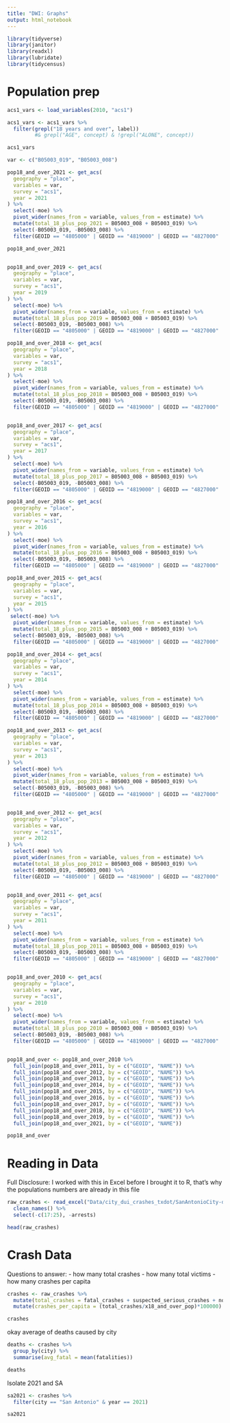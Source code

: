 ```yaml
---
title: "DWI: Graphs"
output: html_notebook
---
```


```r
library(tidyverse)
library(janitor)
library(readxl)
library(lubridate)
library(tidycensus)
```

# Population prep

```r
acs1_vars <- load_variables(2010, "acs1")

acs1_vars <- acs1_vars %>%
  filter(grepl("18 years and over", label))
         #& grepl("AGE", concept) & !grepl("ALONE", concept))
```

```r
acs1_vars
```



```r
var <- c("B05003_019", "B05003_008")

pop18_and_over_2021 <- get_acs(
  geography = "place",
  variables = var,
  survey = "acs1",
  year = 2021
) %>%
  select(-moe) %>%
  pivot_wider(names_from = variable, values_from = estimate) %>%
  mutate(total_18_plus_pop_2021 = B05003_008 + B05003_019) %>%
  select(-B05003_019, -B05003_008) %>%
  filter(GEOID == "4805000" | GEOID == "4819000" | GEOID == "4827000" | GEOID == "4835000" | GEOID == "4865000")

pop18_and_over_2021


pop18_and_over_2019 <- get_acs(
  geography = "place",
  variables = var,
  survey = "acs1",
  year = 2019
) %>%
  select(-moe) %>%
  pivot_wider(names_from = variable, values_from = estimate) %>%
  mutate(total_18_plus_pop_2019 = B05003_008 + B05003_019) %>%
  select(-B05003_019, -B05003_008) %>%
  filter(GEOID == "4805000" | GEOID == "4819000" | GEOID == "4827000" | GEOID == "4835000" | GEOID == "4865000")

pop18_and_over_2018 <- get_acs(
  geography = "place",
  variables = var,
  survey = "acs1",
  year = 2018
) %>%
  select(-moe) %>%
  pivot_wider(names_from = variable, values_from = estimate) %>%
  mutate(total_18_plus_pop_2018 = B05003_008 + B05003_019) %>%
  select(-B05003_019, -B05003_008) %>%
  filter(GEOID == "4805000" | GEOID == "4819000" | GEOID == "4827000" | GEOID == "4835000" | GEOID == "4865000")


pop18_and_over_2017 <- get_acs(
  geography = "place",
  variables = var,
  survey = "acs1",
  year = 2017
) %>%
  select(-moe) %>%
  pivot_wider(names_from = variable, values_from = estimate) %>%
  mutate(total_18_plus_pop_2017 = B05003_008 + B05003_019) %>%
  select(-B05003_019, -B05003_008) %>%
  filter(GEOID == "4805000" | GEOID == "4819000" | GEOID == "4827000" | GEOID == "4835000" | GEOID == "4865000")

pop18_and_over_2016 <- get_acs(
  geography = "place",
  variables = var,
  survey = "acs1",
  year = 2016
) %>%
  select(-moe) %>%
  pivot_wider(names_from = variable, values_from = estimate) %>%
  mutate(total_18_plus_pop_2016 = B05003_008 + B05003_019) %>%
  select(-B05003_019, -B05003_008) %>%
  filter(GEOID == "4805000" | GEOID == "4819000" | GEOID == "4827000" | GEOID == "4835000" | GEOID == "4865000")

pop18_and_over_2015 <- get_acs(
  geography = "place",
  variables = var,
  survey = "acs1",
  year = 2015
) %>%
 select(-moe) %>%
  pivot_wider(names_from = variable, values_from = estimate) %>%
  mutate(total_18_plus_pop_2015 = B05003_008 + B05003_019) %>%
  select(-B05003_019, -B05003_008) %>%
  filter(GEOID == "4805000" | GEOID == "4819000" | GEOID == "4827000" | GEOID == "4835000" | GEOID == "4865000")

pop18_and_over_2014 <- get_acs(
  geography = "place",
  variables = var,
  survey = "acs1",
  year = 2014
) %>%
  select(-moe) %>%
  pivot_wider(names_from = variable, values_from = estimate) %>%
  mutate(total_18_plus_pop_2014 = B05003_008 + B05003_019) %>%
  select(-B05003_019, -B05003_008) %>%
  filter(GEOID == "4805000" | GEOID == "4819000" | GEOID == "4827000" | GEOID == "4835000" | GEOID == "4865000")

pop18_and_over_2013 <- get_acs(
  geography = "place",
  variables = var,
  survey = "acs1",
  year = 2013
) %>%
  select(-moe) %>%
  pivot_wider(names_from = variable, values_from = estimate) %>%
  mutate(total_18_plus_pop_2013 = B05003_008 + B05003_019) %>%
  select(-B05003_019, -B05003_008) %>%
  filter(GEOID == "4805000" | GEOID == "4819000" | GEOID == "4827000" | GEOID == "4835000" | GEOID == "4865000")


pop18_and_over_2012 <- get_acs(
  geography = "place",
  variables = var,
  survey = "acs1",
  year = 2012
) %>%
  select(-moe) %>%
  pivot_wider(names_from = variable, values_from = estimate) %>%
  mutate(total_18_plus_pop_2012 = B05003_008 + B05003_019) %>%
  select(-B05003_019, -B05003_008) %>%
  filter(GEOID == "4805000" | GEOID == "4819000" | GEOID == "4827000" | GEOID == "4835000" | GEOID == "4865000")


pop18_and_over_2011 <- get_acs(
  geography = "place",
  variables = var,
  survey = "acs1",
  year = 2011
) %>%
  select(-moe) %>%
  pivot_wider(names_from = variable, values_from = estimate) %>%
  mutate(total_18_plus_pop_2011 = B05003_008 + B05003_019) %>%
  select(-B05003_019, -B05003_008) %>%
  filter(GEOID == "4805000" | GEOID == "4819000" | GEOID == "4827000" | GEOID == "4835000" | GEOID == "4865000")


pop18_and_over_2010 <- get_acs(
  geography = "place",
  variables = var,
  survey = "acs1",
  year = 2010
) %>%
  select(-moe) %>%
  pivot_wider(names_from = variable, values_from = estimate) %>%
  mutate(total_18_plus_pop_2010 = B05003_008 + B05003_019) %>%
  select(-B05003_019, -B05003_008) %>%
  filter(GEOID == "4805000" | GEOID == "4819000" | GEOID == "4827000" | GEOID == "4835000" | GEOID == "4865000")



```

```r
pop18_and_over <- pop18_and_over_2010 %>%
  full_join(pop18_and_over_2011, by = c("GEOID", "NAME")) %>%
  full_join(pop18_and_over_2012, by = c("GEOID", "NAME")) %>%
  full_join(pop18_and_over_2013, by = c("GEOID", "NAME")) %>%
  full_join(pop18_and_over_2014, by = c("GEOID", "NAME")) %>%
  full_join(pop18_and_over_2015, by = c("GEOID", "NAME")) %>%
  full_join(pop18_and_over_2016, by = c("GEOID", "NAME")) %>%
  full_join(pop18_and_over_2017, by = c("GEOID", "NAME")) %>%
  full_join(pop18_and_over_2018, by = c("GEOID", "NAME")) %>%
  full_join(pop18_and_over_2019, by = c("GEOID", "NAME")) %>%
  full_join(pop18_and_over_2021, by = c("GEOID", "NAME")) 

pop18_and_over
```


# Reading in Data
Full Disclosure: I worked with this in Excel before I brought it to R, that's why the populations numbers are already in this file

```r
raw_crashes <- read_excel("Data/city_dui_crashes_txdot/SanAntonioCity-dwi-crashes-injuries.xlsx", sheet = "copy") %>%
  clean_names() %>%
  select(-c(17:25), -arrests)
```

```r
head(raw_crashes)
```


# Crash Data

Questions to answer:
- how many total crashes
- how many total victims
- how many crashes per capita

```r
crashes <- raw_crashes %>%
  mutate(total_crashes = fatal_crashes + suspected_serious_crashes + non_incapacitating_crashes + possible_injury_crashes + non_injury_crashes + unknown_severrity_crashes, total_injuries = fatalities + suspected_serious_injuries + non_incapacitating_injuries, total_people_affected = fatalities + suspected_serious_injuries + non_incapacitating_injuries + possible_injuries + non_injuries + unknown_injuries) %>%
  mutate(crashes_per_capita = (total_crashes/x18_and_over_pop)*100000)

crashes
```

okay average of deaths caused by city

```r
deaths <- crashes %>%
  group_by(city) %>%
  summarise(avg_fatal = mean(fatalities))

deaths
```

Isolate 2021 and SA

```r
sa2021 <- crashes %>%
  filter(city == "San Antonio" & year == 2021)

sa2021
```

